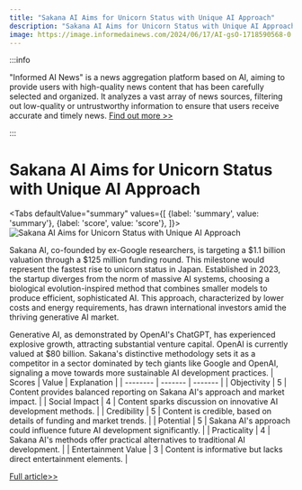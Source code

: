 ```yaml
---
title: "Sakana AI Aims for Unicorn Status with Unique AI Approach"
description: "Sakana AI Aims for Unicorn Status with Unique AI Approach"
image: https://image.informedainews.com/2024/06/17/AI-gsO-1718590568-0.jpg
---
```



:::info

"Informed AI News" is a news aggregation platform based on AI, aiming to provide users with high-quality news content that has been carefully selected and organized. It analyzes a vast array of news sources, filtering out low-quality or untrustworthy information to ensure that users receive accurate and timely news.  [Find out more >>](/)

:::

# Sakana AI Aims for Unicorn Status with Unique AI Approach


<Tabs
	defaultValue="summary"
	values={[
	{label: 'summary', value: 'summary'},
	{label: 'score', value: 'score'},
]}>
<TabItem value="summary">
<img
  src="https://image.informedainews.com/2024/06/17/AI-gsO-1718590568-0.jpg"
  alt="Sakana AI Aims for Unicorn Status with Unique AI Approach"
/>



Sakana AI, co-founded by ex-Google researchers, is targeting a $1.1 billion valuation through a $125 million funding round. This milestone would represent the fastest rise to unicorn status in Japan. Established in 2023, the startup diverges from the norm of massive AI systems, choosing a biological evolution-inspired method that combines smaller models to produce efficient, sophisticated AI. This approach, characterized by lower costs and energy requirements, has drawn international investors amid the thriving generative AI market.

Generative AI, as demonstrated by OpenAI's ChatGPT, has experienced explosive growth, attracting substantial venture capital. OpenAI is currently valued at $80 billion. Sakana's distinctive methodology sets it as a competitor in a sector dominated by tech giants like Google and OpenAI, signaling a move towards more sustainable AI development practices.
</TabItem>
<TabItem value="score">
	| Scores     | Value   | Explanation |
	| -------- | ------- | ------- |
	| Objectivity  | 5    | Content provides balanced reporting on Sakana AI's approach and market impact.    |
	| Social Impact | 4     | Content sparks discussion on innovative AI development methods.    |
	| Credibility    | 5    | Content is credible, based on details of funding and market trends.    |
	| Potential    | 5    | Sakana AI's approach could influence future AI development significantly.    |
	| Practicality    | 4    | Sakana AI's methods offer practical alternatives to traditional AI development.    |
	| Entertainment Value    | 3    | Content is informative but lacks direct entertainment elements.    |
</TabItem>
</Tabs>

[Full article>>](https://asia.nikkei.com/Business/Technology/Artificial-intelligence/Japan-s-Sakana-AI-by-Google-alums-to-become-unicorn-in-under-a-year)
